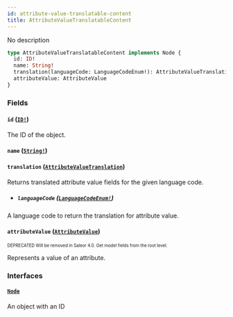 ```yaml
---
id: attribute-value-translatable-content
title: AttributeValueTranslatableContent
---
```


No description

```graphql
type AttributeValueTranslatableContent implements Node {
  id: ID!
  name: String!
  translation(languageCode: LanguageCodeEnum!): AttributeValueTranslation
  attributeValue: AttributeValue
}
```

### Fields

#### `id` ([`ID!`](/developer/api-reference/scalars/id.mdx))

The ID of the object.

#### `name` ([`String!`](/developer/api-reference/scalars/string.mdx))

#### `translation` ([`AttributeValueTranslation`](/developer/api-reference/objects/attribute-value-translation.mdx))

Returns translated attribute value fields for the given language code.

- ##### `languageCode` ([`LanguageCodeEnum!`](/developer/api-reference/enums/language-code-enum.mdx))

A language code to return the translation for attribute value.

#### `attributeValue` ([`AttributeValue`](/developer/api-reference/objects/attribute-value.mdx))

<sub><sup><span className="deprecatedTag">DEPRECATED</span> Will be removed in Saleor 4.0. Get model fields from the root level.</sup></sub>

Represents a value of an attribute.

### Interfaces

#### [`Node`](/developer/api-reference/interfaces/node.mdx)

An object with an ID
